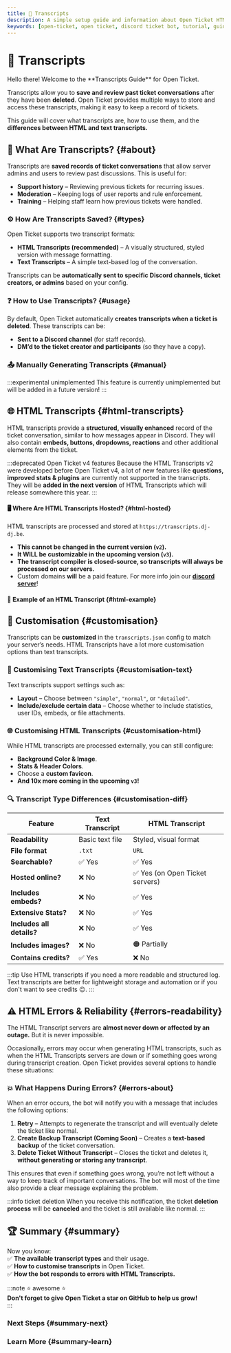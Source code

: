 ```yaml
---
title: 📄 Transcripts
description: A simple setup guide and information about Open Ticket HTML & Text Transcripts.
keywords: [open-ticket, open ticket, discord ticket bot, tutorial, guide, article, TODOTODOTODTODOTDOTODOTODO]
---
```

<head>
    <link rel="apple-touch-icon" href="/img/logo_vertical.png"/>
</head>

# 📄 Transcripts
<FlexHorizontal>
<div style={{width:"50%"}} className="otdocs-flex-mobile-width">
Hello there! Welcome to the <C color="blue">**Transcripts Guide**</C> for Open Ticket.

Transcripts allow you to **save and review past ticket conversations** after they have been **deleted**.
Open Ticket provides multiple ways to store and access these transcripts, making it easy to keep a record of tickets.  

This guide will cover what transcripts are, how to use them, and the <C color="green">**differences between HTML and text transcripts.**</C>
</div>
<div style={{width:"50%"}} className="otdocs-flex-mobile-width">
    <StyledTitle title="Transcripts" description="Save and review past ticket conversations."></StyledTitle>
</div>
</FlexHorizontal>

<Divider></Divider>  
## 📌 What Are Transcripts? \{#about}
Transcripts are **saved records of ticket conversations** that allow server admins and users to review past discussions. This is useful for:  
- **Support history** – Reviewing previous tickets for recurring issues.  
- **Moderation** – Keeping logs of user reports and rule enforcement.  
- **Training** – Helping staff learn how previous tickets were handled.  

### ⚙️ How Are Transcripts Saved? \{#types}
Open Ticket supports two transcript formats:  
- **HTML Transcripts <C color="green">(recommended)</C>** – A visually structured, styled version with message formatting.  
- **Text Transcripts** – A simple text-based log of the conversation.  

Transcripts can be <C color="blue">**automatically sent to specific Discord channels, ticket creators, or admins**</C> based on your config.  

<FlexHorizontal>
<ScaleImage src="/img/docs-v4/transcript-html-v2.png" alt="Example of a HTML Transcript made using Open Ticket v4.0.0." size="70%"/>  
<ScaleImage src="/img/docs-v4/transcript-text.png" alt="Example of a Text Transcript." size="30%"/>  
</FlexHorizontal>

### ❓ How to Use Transcripts? \{#usage}
By default, Open Ticket automatically **creates transcripts when a ticket is <C color="red">deleted</C>**. These transcripts can be:  
- **Sent to a Discord channel** (for staff records).  
- **DM’d to the ticket creator and participants** (so they have a copy).

### 📤 Manually Generating Transcripts \{#manual}
:::experimental unimplemented
This feature is currently unimplemented but will be added in a future version!
:::

<Divider></Divider>
## 🌐 HTML Transcripts \{#html-transcripts}
HTML transcripts provide a **structured, visually enhanced** record of the ticket conversation, similar to how messages appear in Discord.
They will also contain **embeds, buttons, dropdowns, reactions** and other additional elements from the ticket.

:::deprecated Open Ticket v4 features
Because the HTML Transcripts v2 were developed before Open Ticket v4, a lot of new features like <C color="blue">**questions, improved stats & plugins**</C> are currently not supported in the transcripts.
They will be <C color="red">**added in the next version**</C> of HTML Transcripts which will release somewhere this year.
:::

#### 🖥️ Where Are HTML Transcripts Hosted? \{#html-hosted}
HTML transcripts are processed and stored at `https://transcripts.dj-dj.be`.  
- <C color="red">**This cannot be changed in the current version (`v2`).**</C>  
- <C color="green">**It WILL be customizable in the upcoming version (`v3`).**</C>  
- <C color="blue">**The transcript compiler is closed-source, so transcripts will always be processed on our servers.**</C>  
- Custom domains **will** be a paid feature. For more info join our [**discord server**](https://discord.dj-dj.be)!

#### 📸 Example of an HTML Transcript \{#html-example}
<ScaleImage src="/img/docs-v4/transcript-html-v2.png" size="80%" alt="An example of the HTML Transcripts without a custom background."></ScaleImage>  

<Divider></Divider>
## 🎨 Customisation \{#customisation}
Transcripts can be **customized** in the `transcripts.json` config to match your server’s needs. HTML Transcripts have a lot more customisation options than text transcripts.

<LinkBlock mode="emoji" emoji="📄" url="/docs/reference/config/transcripts" isdoc="true" name="transcripts.json (Transcript Config)" description="Configure everything related to ticket transcripts. Both HTML & text are available!"/>

### 📄 Customising Text Transcripts \{#customisation-text}
Text transcripts support settings such as:  
- **Layout** – Choose between `"simple"`, `"normal"`, or `"detailed"`.  
- **Include/exclude certain data** – Choose whether to include statistics, user IDs, embeds, or file attachments.  

### 🌐 Customising HTML Transcripts \{#customisation-html}
While HTML transcripts are processed externally, you can still configure:  
- **Background Color & Image**.
- **Stats & Header Colors**.
- Choose a **custom favicon**.
- <C color="blue">**And 10x more coming in the upcoming `v3`!**</C>

### 🔍 Transcript Type Differences \{#customisation-diff}
| Feature               | Text Transcript | HTML Transcript  |
|----------------------|----------------|----------------|
| **Readability**      | Basic text file | Styled, visual format |
| **File format**      | `.txt` | `URL` |
| **Searchable?**      | ✅ Yes | ✅ Yes |
| **Hosted online?**   | ❌ No | ✅ Yes (on Open Ticket servers) |
| **Includes embeds?** | ❌ No | ✅ Yes |
| **Extensive Stats?**   | ❌ No | ✅ Yes |
| **Includes all details?**   | ❌ No | ✅ Yes |
| **Includes images?** | ❌ No | 🟠 Partially |
| **Contains credits?**   | ✅ Yes | ❌ No |

:::tip
Use HTML transcripts if you need a more readable and structured log. Text transcripts are better for lightweight storage and automation or if you don't want to see credits 😉.
:::
<Divider></Divider>  

## ⚠️ HTML Errors & Reliability \{#errors-readability}
The HTML Transcript servers are <C color="red">**almost never down or affected by an outage.**</C> But it is never impossible.

Occasionally, errors may occur when generating HTML transcripts, such as when the HTML Transcripts servers are down or if something goes wrong during transcript creation. Open Ticket provides several options to handle these situations:

<ScaleImage src="/img/docs-v4/transcript-error.png" size="70%" alt="An example of a HTML Transcripts error message."></ScaleImage>  

### 💥 What Happens During Errors? \{#errors-about}
When an error occurs, the bot will notify you with a message that includes the following options:

1. <C color="green">**Retry**</C> – Attempts to regenerate the transcript and will eventually delete the ticket like normal.
2. <C color="blue">**Create Backup Transcript (Coming Soon)**</C> – Creates a **text-based backup** of the ticket conversation.
3. <C color="red">**Delete Ticket Without Transcript**</C> – Closes the ticket and deletes it, **without generating or storing any transcript**.  

This ensures that even if something goes wrong, you’re not left without a way to keep track of important conversations.
The bot will most of the time also provide a clear message explaining the problem.

:::info ticket deletion
When you receive this notification, the ticket **deletion process** will be **canceled** and the ticket is still available like normal.
:::

<Divider></Divider>  
## 🏆 Summary \{#summary}  
Now you know:  
✅ **The available transcript types** and their usage.  
✅ **How to customise transcripts** in Open Ticket.  
✅ **How the bot responds to errors with HTML Transcripts.**  

:::note ⭐ awesome ⭐  
**Don't forget to give Open Ticket a star on GitHub to help us grow!**  
:::

### Next Steps \{#summary-next}  
<LinkBlock mode="emoji" emoji="🎫" url="/docs/guides/features/ticket-actions" isdoc="true" name="Ticket Actions" description="Learn which ticket actions and commands are available within Open Ticket."/>  
<LinkBlock mode="emoji" emoji="🌐" url="/docs/guides/features/languages" isdoc="true" name="Languages" description="Discover all languages in which Open Ticket has been translated."/>  
<LinkBlock mode="emoji" emoji="🔑" url="/docs/guides/features/permissions" isdoc="true" name="Permissions" description="Understand which commands and buttons require which permissions."/>  
<LinkBlock mode="emoji" emoji="📢" url="/docs/guides/features/commands" isdoc="true" name="Commands" description="Which commands are available within Open Ticket?"/>  
<LinkBlock mode="emoji" emoji="👥" url="/docs/guides/features/reaction-roles" isdoc="true" name="Reaction Roles" description="Learn how to use reaction roles in Open Ticket. Even tough it's a ticket bot."/>  

### Learn More \{#summary-learn}  
<LinkBlock mode="emoji" emoji="💻" url="/docs/framework/get-started" isdoc="true" name="Create Plugins" description="Start developing Open Ticket plugins."/>  
<LinkBlock mode="emoji" emoji="📘" url="/docs/reference/get-started" isdoc="true" name="API Reference" description="Dive into the Open Ticket API for more advanced customization."/>  
<LinkBlock mode="emoji" emoji="🗺️" url="/docs/guides/roadmap" isdoc="true" name="Public Roadmap" description="View features that will be added in the future or help with contributing."/>  
<LinkBlock mode="image" image="/img/logo/discord.png" isdoc="false" url="https://discord.dj-dj.be" name="Discord Server" description="Join our community for support and feature discussions."/>